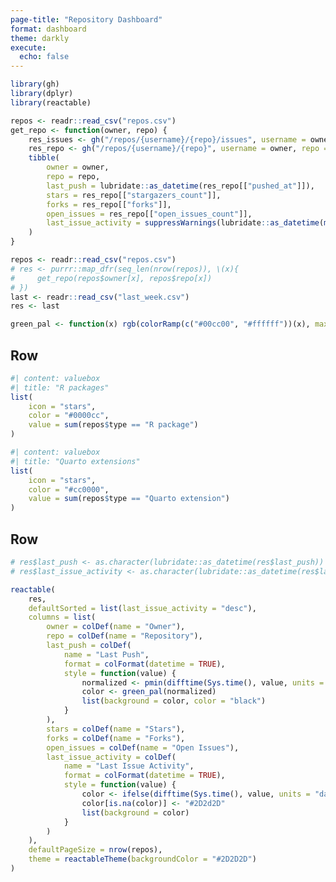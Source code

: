 ```yaml
---
page-title: "Repository Dashboard"
format: dashboard
theme: darkly
execute: 
  echo: false
---
```


```r
library(gh)
library(dplyr)
library(reactable)

repos <- readr::read_csv("repos.csv")
get_repo <- function(owner, repo) {
    res_issues <- gh("/repos/{username}/{repo}/issues", username = owner, repo = repo)
    res_repo <- gh("/repos/{username}/{repo}", username = owner, repo = repo)
    tibble(
        owner = owner,
        repo = repo,
        last_push = lubridate::as_datetime(res_repo[["pushed_at"]]),
        stars = res_repo[["stargazers_count"]],
        forks = res_repo[["forks"]],
        open_issues = res_repo[["open_issues_count"]],
        last_issue_activity = suppressWarnings(lubridate::as_datetime(max(purrr::map_chr(res_issues, \(x) x[["updated_at"]])))),
    )
}

repos <- readr::read_csv("repos.csv")
# res <- purrr::map_dfr(seq_len(nrow(repos)), \(x){
#     get_repo(repos$owner[x], repos$repo[x])
# })
last <- readr::read_csv("last_week.csv")
res <- last

green_pal <- function(x) rgb(colorRamp(c("#00cc00", "#ffffff"))(x), maxColorValue = 255)
```

## Row

```r
#| content: valuebox
#| title: "R packages"
list(
    icon = "stars",
    color = "#0000cc",
    value = sum(repos$type == "R package")
)
```

```r
#| content: valuebox
#| title: "Quarto extensions"
list(
    icon = "stars",
    color = "#cc0000",
    value = sum(repos$type == "Quarto extension")
)
```

## Row

```r
# res$last_push <- as.character(lubridate::as_datetime(res$last_push))
# res$last_issue_activity <- as.character(lubridate::as_datetime(res$last_issue_activity))

reactable(
    res,
    defaultSorted = list(last_issue_activity = "desc"),
    columns = list(
        owner = colDef(name = "Owner"),
        repo = colDef(name = "Repository"),
        last_push = colDef(
            name = "Last Push",
            format = colFormat(datetime = TRUE),
            style = function(value) {
                normalized <- pmin(difftime(Sys.time(), value, units = "days") / 365, 1)
                color <- green_pal(normalized)
                list(background = color, color = "black")
            }
        ),
        stars = colDef(name = "Stars"),
        forks = colDef(name = "Forks"),
        open_issues = colDef(name = "Open Issues"),
        last_issue_activity = colDef(
            name = "Last Issue Activity",
            format = colFormat(datetime = TRUE),
            style = function(value) {
                color <- ifelse(difftime(Sys.time(), value, units = "days") <= 7, "#cc0000", "#2D2D2D")
                color[is.na(color)] <- "#2D2d2D"
                list(background = color)
            }
        )
    ),
    defaultPageSize = nrow(repos),
    theme = reactableTheme(backgroundColor = "#2D2D2D")
)
```